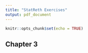 ```yaml
---
title: "StatReth Exercises"
output: pdf_document
---
```


```r
knitr::opts_chunk$set(echo = TRUE)
```

## Chapter 3

```r

```

